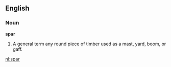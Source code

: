 ==English==

===Noun===

'''spar'''

#A general term any round piece of timber used as a mast, yard, boom, or gaff.

[[nl:spar]]